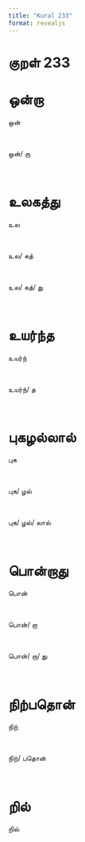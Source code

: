 ```yaml
---
title: "Kural 233"
format: revealjs
---
```


# குறள் 233

# ஒன்றா

:::: {.incremental}

::: {.fragment}


  ஒன்

:::

<br>

::: {.fragment}


  ஒன்/&nbsp;றா

:::

<br>

::::

# உலகத்து

:::: {.incremental}

::: {.fragment}


  உல

:::

<br>

::: {.fragment}


  உல/&nbsp;கத்

:::

<br>

::: {.fragment}


  உல/&nbsp;கத்/&nbsp;து

:::

<br>

::::

# உயர்ந்த

:::: {.incremental}

::: {.fragment}


  உயர்ந்

:::

<br>

::: {.fragment}


  உயர்ந்/&nbsp;த

:::

<br>

::::

# புகழல்லால்

:::: {.incremental}

::: {.fragment}


  புக

:::

<br>

::: {.fragment}


  புக/&nbsp;ழல்

:::

<br>

::: {.fragment}


  புக/&nbsp;ழல்/&nbsp;லால்

:::

<br>

::::

# பொன்றாது

:::: {.incremental}

::: {.fragment}


  பொன்

:::

<br>

::: {.fragment}


  பொன்/&nbsp;றா

:::

<br>

::: {.fragment}


  பொன்/&nbsp;றா/&nbsp;து

:::

<br>

::::

# நிற்பதொன்

:::: {.incremental}

::: {.fragment}


  நிற்

:::

<br>

::: {.fragment}


  நிற்/&nbsp;பதொன்

:::

<br>

::::

# றில்

:::: {.incremental}

::: {.fragment}


  றில்

:::

<br>

::::
